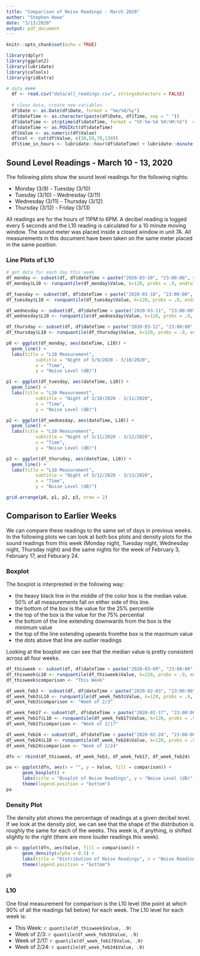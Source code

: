 ```yaml
---
title: "Comparison of Noise Readings - March 2020"
author: "Stephen Howe"
date: "3/13/2020"
output: pdf_document
---
```


```r
knitr::opts_chunk$set(echo = TRUE)

library(dplyr)
library(ggplot2)
library(lubridate)
library(caTools)
library(gridExtra)

# data ####
  df <- read.csv("data/all_readings.csv", stringsAsFactors = FALSE)
  
  # clean data, create new variables
  df$Date <- as.Date(df$Date, format = "%m/%d/%y")
  df$dateTime <- as.character(paste(df$Date, df$Time, sep = " "))
  df$dateTime <- strptime(df$dateTime, format = "%Y-%m-%d %H:%M:%S")  # may have to fiddle with this
  df$dateTime <- as.POSIXct(df$dateTime)
  df$Value <- as.numeric(df$Value)
  df$col <- cut(df$Value, c(30,50,70,130))
  df$time_in_hours <- lubridate::hour(df$dateTime) + lubridate::minute(df$dateTime)/60 
```

## Sound Level Readings - March 10 - 13, 2020

The following plots show the sound level readings for the following nights:

* Monday (3/9) - Tuesday (3/10)
* Tuesday (3/10) - Wednesday (3/11)
* Wednesday (3/11) - Thursday (3/12)
* Thursday (3/12) - Friday (3/13)

All readings are for the hours of 11PM to 6PM. A decibel reading is logged every 5 seconds and the L10 reading is calculated for a 10 minute moving window. The sound meter was placed inside a closed window in unit 7A. All measurements in this document have been taken on the same meter placed in the same position.

### Line Plots of L10
 
```r
# get data for each day this week
df_monday <- subset(df, df$dateTime > paste("2020-03-10", "23:00:00", sep = " ") & df$dateTime < paste("2020-03-11", "06:00:00", sep = " "))
df_monday$L10 <- runquantile(df_monday$Value, k=120, probs = .9, endrule = "NA", align = "center")

df_tuesday <- subset(df, df$dateTime > paste("2020-03-10", "23:00:00", sep = " ") & df$dateTime < paste("2020-03-11", "06:00:00", sep = " "))
df_tuesday$L10 <- runquantile(df_tuesday$Value, k=120, probs = .9, endrule = "NA", align = "center")

df_wednesday <- subset(df, df$dateTime > paste("2020-03-11", "23:00:00", sep = " ") & df$dateTime < paste("2020-03-12", "06:00:00", sep = " "))
df_wednesday$L10 <- runquantile(df_wednesday$Value, k=120, probs = .9, endrule = "NA", align = "center")

df_thursday <- subset(df, df$dateTime > paste("2020-03-12", "23:00:00", sep = " ") & df$dateTime < paste("2020-03-13", "06:00:00", sep = " "))
df_thursday$L10 <- runquantile(df_thursday$Value, k=120, probs = .9, endrule = "NA", align = "center")

p0 <- ggplot(df_monday, aes(dateTime, L10)) +
  geom_line() +
  labs(title = "L10 Measurement",
           subtitle = "Night of 3/9/2020 - 3/10/2020",
           x = "Time",
           y = "Noise Level (dB)")

p1 <- ggplot(df_tuesday, aes(dateTime, L10)) +
  geom_line() +
  labs(title = "L10 Measurement",
           subtitle = "Night of 3/10/2020 - 3/11/2020",
           x = "Time",
           y = "Noise Level (dB)")

p2 <- ggplot(df_wednesday, aes(dateTime, L10)) +
  geom_line() +
  labs(title = "L10 Measurement",
           subtitle = "Night of 3/11/2020 - 3/12/2020",
           x = "Time",
           y = "Noise Level (dB)")

p3 <- ggplot(df_thursday, aes(dateTime, L10)) +
  geom_line() +
  labs(title = "L10 Measurement",
           subtitle = "Night of 3/12/2020 - 3/13/2020",
           x = "Time",
           y = "Noise Level (dB)")

grid.arrange(p0, p1, p2, p3, nrow = 2)
```

## Comparison to Earlier Weeks

We can compare these readings to the same set of days in previous weeks. In the following plots we can look at both box plots and density plots for the sound readings from this week (Monday night, Tuesday night, Wednesday night, Thursday night) and the same nights for the week of February 3, February 17, and Feburary 24.

### Boxplot

The boxplot is interprested in the following way:

* the heavy black line in the middle of the color box is the median value. 50% of all measurements fall on either side of this line.
* the bottom of the box is the value for the 25% percentile
* the top of the box is the value for the 75% percential
* the bottom of the line extending downwards from the box is the minimum value
* the top of the line extending upwards fromthe box is the maximum value
* the dots above that line are outlier readings

 Looking at the boxplot we can see that the median value is pretty consistent across all four weeks.

```r

df_thisweek <- subset(df, df$dateTime > paste("2020-03-09", "23:00:00", sep = " ") & df$dateTime < paste("2020-03-11", "06:00:00", sep = " "))
df_thisweek$L10 <- runquantile(df_thisweek$Value, k=120, probs = .9, endrule = "NA", align = "center")
df_thisweek$comparison <- "This Week"

df_week_feb3 <- subset(df, df$dateTime > paste("2020-02-03", "23:00:00", sep = " ") & df$dateTime < paste("2020-02-07", "06:00:00", sep = " "))
df_week_feb3$L10 <- runquantile(df_week_feb3$Value, k=120, probs = .9, endrule = "NA", align = "center")
df_week_feb3$comparison <- "Week of 2/3"

df_week_feb17 <- subset(df, df$dateTime > paste("2020-02-17", "23:00:00", sep = " ") & df$dateTime < paste("2020-02-21", "06:00:00", sep = " "))
df_week_feb17$L10 <- runquantile(df_week_feb17$Value, k=120, probs = .9, endrule = "NA", align = "center")
df_week_feb17$comparison <- "Week of 2/17"

df_week_feb24 <- subset(df, df$dateTime > paste("2020-02-24", "23:00:00", sep = " ") & df$dateTime < paste("2020-02-28", "06:00:00", sep = " "))
df_week_feb24$L10 <- runquantile(df_week_feb24$Value, k=120, probs = .9, endrule = "NA", align = "center")
df_week_feb24$comparison <- "Week of 2/24"

dfn <- rbind(df_thisweek, df_week_feb3, df_week_feb17, df_week_feb24) 

pa <- ggplot(dfn, aes(x = "", y = Value, fill = comparison)) +
      geom_boxplot() +
      labs(title = "Boxplot of Noise Readings", y = "Noise Level (dB)", fill="Group") +
      theme(legend.position = "bottom")
pa

```

### Density Plot

The density plot shows the percentage of readings at a given decibel level. If we look at the density plot, we can see that the shape of the distribution is roughly the same for each of the weeks. This week is, if anything, is shifted slightly to the right (there are more louder readings this week).
```r
pb <- ggplot(dfn, aes(Value, fill = comparison)) +
      geom_density(alpha = 0.5) +
      labs(title = "Distribution of Noise Readings", x = "Noise Reading (dB)", y = "Frequency (Percent)", fill="Group") +
      theme(legend.position = "bottom")

pb
```


### L10

One final measurement for comparison is the L10 level (the point at which 90% of all the readings fall below) for each week. The L10 level for each week is:

* This Week: `r quantile(df_thisweek$Value, .9)`
* Week of 2/3: `r quantile(df_week_feb3$Value, .9)`
* Week of 2/17: `r quantile(df_week_feb17$Value, .9)`
* Week of 2/24: `r quantile(df_week_feb24$Value, .9)`

